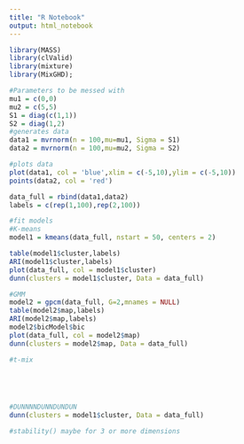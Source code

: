```yaml
---
title: "R Notebook"
output: html_notebook
---
```


```r
library(MASS)
library(clValid)
library(mixture)
library(MixGHD);
```


```r
#Parameters to be messed with
mu1 = c(0,0)
mu2 = c(5,5)
S1 = diag(c(1,1))
S2 = diag(1,2)
#generates data
data1 = mvrnorm(n = 100,mu=mu1, Sigma = S1)
data2 = mvrnorm(n = 100,mu=mu2, Sigma = S2)

#plots data
plot(data1, col = 'blue',xlim = c(-5,10),ylim = c(-5,10))
points(data2, col = 'red')

data_full = rbind(data1,data2)
labels = c(rep(1,100),rep(2,100))

```


```r

#fit models
#K-means
model1 = kmeans(data_full, nstart = 50, centers = 2)

table(model1$cluster,labels)
ARI(model1$cluster,labels)
plot(data_full, col = model1$cluster)
dunn(clusters = model1$cluster, Data = data_full)

#GMM
model2 = gpcm(data_full, G=2,mnames = NULL)
table(model2$map,labels)
ARI(model2$map,labels)
model2$bicModel$bic
plot(data_full, col = model2$map)
dunn(clusters = model2$map, Data = data_full)

#t-mix



    
```

```r
#DUNNNNDUNNDUNDUN
dunn(clusters = model1$cluster, Data = data_full)

#stability() maybe for 3 or more dimensions

```


